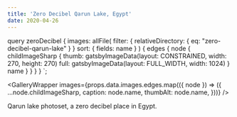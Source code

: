 ```yaml
---
title: 'Zero Decibel Qarun Lake, Egypt'
date: 2020-04-26
---
```



  query zeroDecibel {
    images: allFile(
      filter: { relativeDirectory: { eq: "zero-decibel-qarun-lake" } }
      sort: { fields: name }
    ) {
      edges {
        node {
          childImageSharp {
            thumb: gatsbyImageData(layout: CONSTRAINED, width: 270, height: 270)
            full: gatsbyImageData(layout: FULL_WIDTH, width: 1024)
          }
          name
        }
      }
    }
  }
`;

<GalleryWrapper
  images={props.data.images.edges.map(({ node }) => ({
    ...node.childImageSharp,
    caption: node.name,
    thumbAlt: node.name,
  }))}
/>

Qarun lake photoset, a zero decibel place in Egypt.
